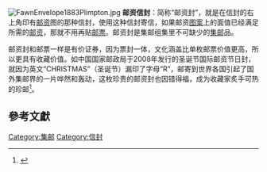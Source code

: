 {{refimprove|time=2019-08-29}}
[[File:FawnEnvelope1883Plimpton.jpg|thumb]]
'''邮资信封'''：简称“邮资封”，就是在信封的右上角印有[[邮资|邮资]]图的那种信封，使用这种信封寄信，如果邮资[[图案|图案]]上的面值已经满足所需的[[邮资|邮资]]，那就不用再贴[[邮票|邮票]]。邮资封是集邮组集里不可缺少的[[集邮|集邮]]品。

邮资封和邮票一样是有价证券，因为票封一体，文化涵盖比单枚邮票价值更高，所以更具有收藏价值。如中国国家邮政局于2008年发行的圣诞节国际邮资节日封，就因为英文“CHRISTMAS”（圣诞节）漏印了字母“R”，邮寄到世界各国引起了国外集邮界的一片哗然和轰动，这枚珍贵的邮资封也因错得福，成为收藏家炙手可热的珍邮<ref>{{Cite web |url=http://www.sohu.com/a/118110580_249061 |title=圣诞节邮资封片上那些美丽的错误 |access-date=2017-09-08 |archive-url=https://web.archive.org/web/20170908154322/http://www.sohu.com/a/118110580_249061 |archive-date=2017-09-08 |dead-url=yes }}</ref>{{vc}}。

==參考文獻==
<references/>
{{commons category|Stamped envelope}}

[[Category:集邮|Category:集邮]]
[[Category:信封|Category:信封]]